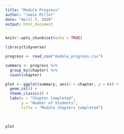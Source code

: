 ```yaml
---
title: "Module Progress"
author: "Jamie Miller"
date: "April 5, 2020"
output: html_document
---
```


```r
knitr::opts_chunk$set(echo = TRUE)
```

```r
library(tidyverse)

```


```r
progress <- read_csv("module_progress.csv")
```

```r
summary <- progress %>% 
  group_by(chapter) %>% 
  count(chapter)
```


```r
plot <- ggplot(summary, aes(x = chapter, y = n)) +
  geom_col() +
  theme_classic() +
  labs(x = "Chapter Completed",
       y = "Number of Students",
       title = "Module Chapters Completed") 
  
  

plot
```



